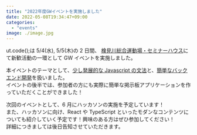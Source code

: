 ```yaml
---
title: "2022年度GWイベントを実施しました"
date: 2022-05-08T19:34:47+09:00
categories:
  - "events"
image: ./image.jpg
---
```


ut.code();は 5/4(水), 5/5(木)の 2 日間、 [検見川総合運動場・セミナーハウス](https://www.u-tokyo.ac.jp/ja/students/facility/h08_03.html)にて新歓活動の一環として GW イベントを実施しました。

本イベントのテーマとして、[少し発展的な Javascript の文法](https://learn.utcode.net/docs/javascript-training/)と、[簡単なバックエンド開発](https://learn.utcode.net/docs/golden-week/)を扱いました。  
イベントの後半では、参加者の方にも実際に簡単な掲示板アプリケーションを作っていただくことができました！

次回のイベントとして、6 月にハッカソンの実施を予定しています！  
また、ハッカソンに向け、React や TypeScript といったモダンなコンテンツについても紹介していく予定です！興味のある方はぜひ参加してください！  
詳細につきましては後日告知させていただきます。
